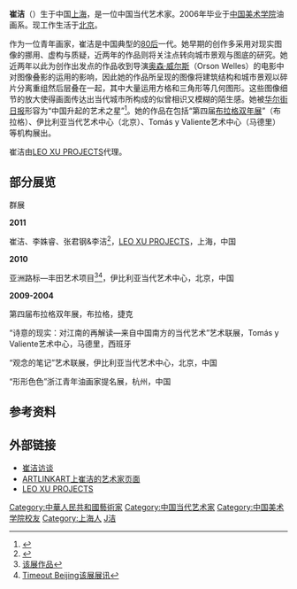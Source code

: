 '''崔洁'''（{{bd|1983年||catIdx=C}}）生于中国[[上海市|上海]]，是一位中国当代艺术家。2006年毕业于[[中国美术学院|中国美术学院]]油画系。现工作生活于[[北京|北京]]。

作为一位青年画家，崔洁是中国典型的[[80后|80后]]一代。她早期的创作多采用对现实图像的挪用、虚构与质疑，近两年的作品则将关注点转向城市景观与图底的研究。她近两年以此为创作出发点的作品收到导演[[奧森·威爾斯|奥森·威尔斯]]（Orson Welles）的电影中对图像叠影的运用的影响，因此她的作品所呈现的图像将建筑结构和城市景观以碎片分离重组然后层叠在一起，其中大量运用方格和三角形等几何图形。这些图像细节的放大使得画面传达出当代城市所构成的似曾相识又模糊的陌生感。她被[[华尔街日报|华尔街日报]]形容为“中国升起的艺术之星”<ref>{{Cite web |url=http://online.wsj.com/article/SB10001424052970204124204577153370615259922.html#slide/1 |title=华尔街日报网站原文 |access-date=2012-01-28 |archive-date=2013-08-27 |archive-url=https://web.archive.org/web/20130827150742/http://online.wsj.com/article/SB10001424052970204124204577153370615259922.html#slide/1 |dead-url=no }}</ref>。她的作品在包括“第四届[[布拉格双年展|布拉格双年展]]”（布拉格）、伊比利亚当代艺术中心（北京）、Tomás y Valiente艺术中心（马德里）等机构展出。

崔洁由[[Leo_Xu_Projects|LEO XU PROJECTS]]代理。

==部分展览==
群展

'''2011'''

崔洁、李姝睿、张君钢&李洁<ref>{{Cite web |url=http://www.artlinkart.com/cn/exhibition/overview/436cswtl |title=ARTLINKART该展展讯 |access-date=2012-01-28 |archive-date=2016-03-06 |archive-url=https://web.archive.org/web/20160306115317/http://www.artlinkart.com/cn/exhibition/overview/436cswtl |dead-url=no }}</ref>，[[Leo_Xu_Projects|LEO XU PROJECTS]]，上海，中国

'''2010'''

亚洲路标—丰田艺术项目<ref>[http://art.china.cn/zixun/2010-01/16/content_3346880.htm 该展作品]</ref><ref>[http://www.timeoutcn.com/Articles_11985_15036.htm Timeout Beijing该展展讯]{{dead link|date=2017年12月 |bot=InternetArchiveBot |fix-attempted=yes }}</ref>，伊比利亚当代艺术中心，北京，中国

'''2009-2004'''

第四届布拉格双年展，布拉格，捷克

“诗意的现实：对江南的再解读—来自中国南方的当代艺术”艺术联展，Tomás y Valiente艺术中心，马德里，西班牙

“观念的笔记”艺术联展，伊比利亚当代艺术中心，北京，中国

“形形色色”浙江青年油画家提名展，杭州，中国

==参考资料==
 <references />
==外部链接==
*[http://collection.sina.com.cn/ddys/20120119/113253267.shtml 崔洁访谈] {{Wayback|url=http://collection.sina.com.cn/ddys/20120119/113253267.shtml |date=20160304105622 }}
*[http://www.artlinkart.com/cn/artist/overview/26abvAo ARTLINKART上崔洁的艺术家页面] {{Wayback|url=http://www.artlinkart.com/cn/artist/overview/26abvAo |date=20200215192230 }}
*[http://leoxuprojects.com/ LEO XU PROJECTS] {{Wayback|url=http://leoxuprojects.com/ |date=20120113103927 }}

{{DEFAULTSORT:C}}
[[Category:中華人民共和國藝術家|Category:中華人民共和國藝術家]]
[[Category:中国当代艺术家|Category:中国当代艺术家]]
[[Category:中国美术学院校友|Category:中国美术学院校友]]
[[Category:上海人|Category:上海人]]
[[Category:崔姓|J洁]]